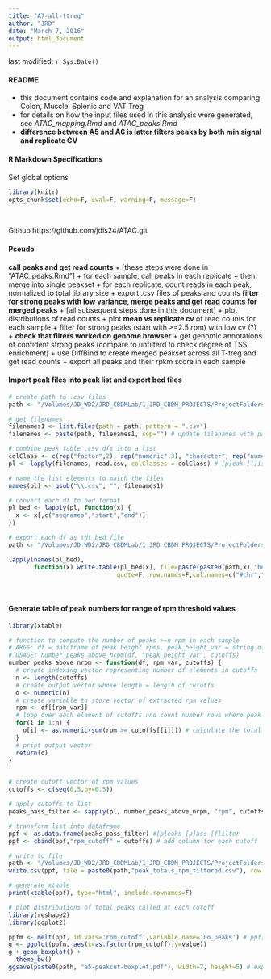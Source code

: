 ```yaml
---
title: "A7-all-ttreg"
author: "JRD"
date: "March 7, 2016"
output: html_document
---
```


last modified: `r Sys.Date()`
<br>    

#### README
+ this document contains code and explanation for an analysis comparing Colon, Muscle, Splenic and VAT Treg
+ for details on how the input files used in this analysis were generated, see *ATAC_mapping.Rmd* and *ATAC_peaks.Rmd*
+ **difference between A5 and A6 is latter filters peaks by both min signal and replicate CV**
<br>    


#### R Markdown Specifications
Set global options
```r
library(knitr)
opts_chunk$set(echo=F, eval=F, warning=F, message=F)
```
<br>    

Github
https://github.com/jdis24/ATAC.git
<br>    


#### Pseudo
**call peaks and get read counts**
+ [these steps were done in "ATAC_peaks.Rmd"]
+ for each sample, call peaks in each replicate
+ then merge into single peakset
+ for each replicate, count reads in each peak, normalized to total library size
+ export .csv files of peaks and counts
**filter for strong peaks with low variance, merge peaks and get read counts for merged peaks**
+ [all subsequent steps done in this document]
+ plot distributions of read counts 
+ plot **mean vs replicate cv** of read counts for each sample 
+ filter for strong peaks (start with >=2.5 rpm) with low cv (?)
+ **check that filters worked on genome browser**
+ get genomic annotations of confident strong peaks (compare to unfilterd to check degree of TSS enrichment)
+ use DiffBind to create merged peakset across all T-treg and get read counts
+ export all peaks and their rpkm score in each sample 
<br>  


#### Import peak files into peak list and export bed files
```r
# create path to .csv files  
path <- "/Volumes/JD_WD2/JRD_CBDMLab/1_JRD_CBDM_PROJECTS/ProjectFolders/T-TregEpigenome/Data/1_Experimental/ATAC/Master_peaks/R/peaks_with_counts/working/"

# get filenames
filenames1 <- list.files(path = path, pattern = ".csv")
filenames <- paste(path, filenames1, sep="") # update filenames with path

# combine peak table .csv dfs into a list
colClass <- c(rep("factor",2), rep("numeric",3), "character", rep("numeric",4)) # set column classes
pl <- lapply(filenames, read.csv, colClasses = colClass) # [p]eak [l]ist

# name the list elements to match the files
names(pl) <- gsub("\\.csv", "", filenames1)

# convert each df to bed format
pl_bed <- lapply(pl, function(x) {
  x <- x[,c("seqnames","start","end")]
})

# export each df as tdt bed file
path <- "/Volumes/JD_WD2/JRD_CBDMLab/1_JRD_CBDM_PROJECTS/ProjectFolders/T-TregEpigenome/Data/1_Experimental/ATAC/Analyses/A7-all-ttreg/bed/"

lapply(names(pl_bed),
       function(x) write.table(pl_bed[x], file=paste(paste0(path,x),"bed",sep="."), sep = "\t", 
                              quote=F, row.names=F,col.names=c("#chr","start","end")))
```
<br>    


#### Generate table of peak numbers for range of rpm threshold values
```r
library(xtable)

# function to compute the number of peaks >=n rpm in each sample
# ARGS: df = dataframe of peak height rpms, peak_height_var = string of var name storing rpm values, cutoffs = numeric vector of rpm cutoffs 
# USAGE: number_peaks_above_nrpm(df, "peak_height_var", cutoffs)
number_peaks_above_nrpm <- function(df, rpm_var, cutoffs) { 
  # create indexing vector representing number of elements in cutoffs
  n <- length(cutoffs) 
  # create output vector whose length = length of cutoffs
  o <- numeric(n) 
  # create variable to store vector of extracted rpm values
  rpm <- df[[rpm_var]]
  # loop over each element of cutoffs and count number rows where peak height >= that element
  for(i in 1:n) { 
    o[i] <- as.numeric(sum(rpm >= cutoffs[[i]])) # calculate the total number of rows where rpm >= ith value in cutoffs  
  }
  # print output vector
  return(o) 
}


# create cutoff vector of rpm values
cutoffs <- c(seq(0,5,by=0.5))

# apply cutoffs to list
peaks_pass_filter <- sapply(pl, number_peaks_above_nrpm, "rpm", cutoffs)

# transform list into dataframe 
ppf <- as.data.frame(peaks_pass_filter) #[p]eaks [p]ass [f]ilter
ppf <- cbind(ppf,"rpm_cutoff" = cutoffs) # add column for each cutoff

# write to file
path <- "/Volumes/JD_WD2/JRD_CBDMLab/1_JRD_CBDM_PROJECTS/ProjectFolders/T-TregEpigenome/Data/1_Experimental/ATAC/Analyses/A7-all-ttreg/"
write.csv(ppf, file = paste0(path,"peak_totals_rpm_filtered.csv"), row.names=F)

# generate xtable
print(xtable(ppf), type="html", include.rownames=F)

# plot distributions of total peaks called at each cutoff
library(reshape2)
library(ggplot2)

ppfm <- melt(ppf, id.vars='rpm_cutoff',variable.name='no_peaks') # ppf[m]elted 
g <- ggplot(ppfm, aes(x=as.factor(rpm_cutoff),y=value))
g + geom_boxplot() +
  theme_bw()
ggsave(paste0(path, "a5-peakcut-boxplot.pdf"), width=7, height=5) # export pdf
```
<br>    




